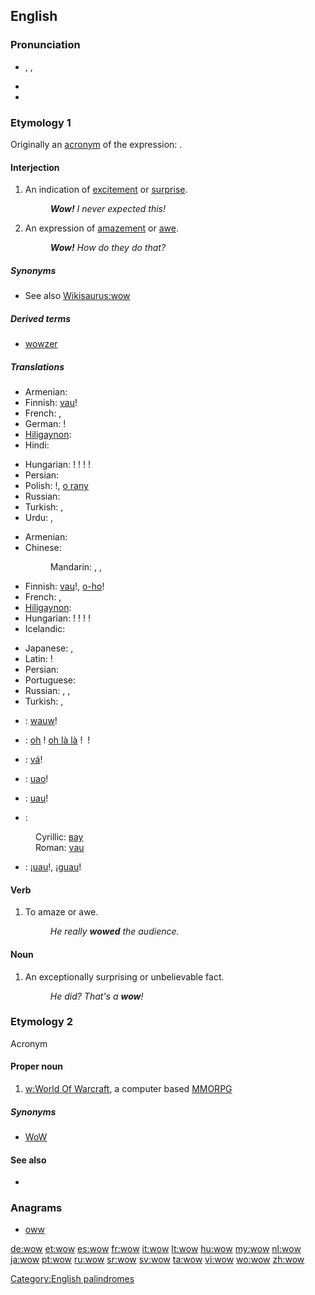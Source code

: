 ==English==

===Pronunciation===
* {{enPR|wou}}, {{IPA|/waʊ/}}, {{SAMPA|/waU/}}
* {{audio|en-us-wow.ogg|Audio (US)}}
* {{rhymes|aʊ}}

===Etymology 1===
Originally an [[acronym]] of the expression: {{term||[[wonder]] [[of]] [[wonders]]}}.

====Interjection====
{{en-interj}}

# An indication of [[excitement]] or [[surprise]].
#: '''''Wow!''' I never expected this!''
# An expression of [[amazement]] or [[awe]].
#: '''''Wow!''' How do they do that?''

=====Synonyms=====
* See also [[Wikisaurus:wow]]

=====Derived terms=====
* [[wowzer]]

=====Translations=====
{{trans-top|excitement}}
* Armenian: {{t|hy|մաման-ծաղկաման|tr=maman-çaġkaman}}
* Finnish: [[vau]]!
* French: {{t+|fr|waouh}}, {{t+|fr|ouah}}
* German: {{t|de|Toll}}!
* [[Hiligaynon]]: {{tø|hil|aba|alt=abá}}
* Hindi: {{t|hi|वाह|tr=vāh|sc=Deva}}
{{trans-mid}}
* Hungarian: {{t|hu|hűha}}! {{t-|hu|tyű}}! {{t-|hu|tyűha}}! {{t|hu|ejha}}!
* Persian: {{t|fa|به|tr=bah|sc=fa-Arab}}
* Polish: {{t-|pl|wow}}!, [[o rany]]
* Russian: {{t|ru|ух ты|tr=ux ty}}
* Turkish: {{t|tr|vay}}, {{t|tr|vay canına}}
* Urdu: {{t|ur|واہ|tr=vāh|sc=ur-Arab}}, {{t|ur|وا|tr=vā|sc=ur-Arab}}
{{trans-bottom}}

{{trans-top|amazement}}
* Armenian: {{t|hy|մաման-ծաղկաման|tr=maman-çaġkaman}}
* Chinese:
*: Mandarin: {{t-|cmn|哇塞|tr=wāsài|sc=Hani}}, {{t-|cmn|哇|tr=wā|sc=Hani}}, {{t-|cmn|哎呀|tr=āiyā|sc=Hani}}
* Finnish: [[vau]]!, [[o-ho]]!
* French: {{t+|fr|ouah|alt=ouah!}}, {{t+|fr|oh|alt=oh!}}
* [[Hiligaynon]]: {{tø|hil|aba|alt=abá}}
* Hungarian: {{t|hu|hűha}}! {{t-|hu|tyű}}! {{t-|hu|tyűha}}! {{t|hu|ejha}}!
* Icelandic: {{t-|is|vá}}
{{trans-mid}}
* Japanese: {{t|ja|ワウ|tr=wā}}, {{t+|ja|すごい|alt=すごい！|tr=sugoi!}}
* Latin: {{t-|la|hui}}!
* Persian: {{t|fa|به|tr=bah|sc=fa-Arab}}
* Portuguese: {{t+|pt|uau}}
* Russian: {{t|ru|ого|tr=ogó, ohó}}, {{t|ru|ничего себе|tr=ničevó sebé!|alt=ничего себе!|sc=Cyrl}}, {{t|ru|ба|tr=ba|sc=Cyrl}}
* Turkish: {{t|tr|vay}}, {{t|tr|vay canına}}
{{trans-bottom}}

{{checktrans-top}}
* {{ttbc|nl}}: [[wauw]]!
* {{ttbc|fr}}: [[oh]]&nbsp;! [[oh là là]]&nbsp;! {{t+|fr|ouah}}&nbsp;!
* {{ttbc|is}}: [[vá]]!
* {{ttbc|it}}: [[uao]]!
{{trans-mid}}
* {{ttbc|ro}}: [[uau]]!
* {{ttbc|sr}}:
: Cyrillic: [[вау]]
: Roman: [[vau]]
* {{ttbc|es}}: ¡[[uau]]!, ¡[[guau]]!
{{trans-bottom}}

====Verb====
{{en-verb}}

# To amaze or awe.
#: ''He really '''wowed''' the audience.''

====Noun====
{{en-noun}}

# An exceptionally surprising or unbelievable fact.
#: ''He did? That's a '''wow'''!''

===Etymology 2===
Acronym

====Proper noun====
{{en-proper noun}}

# [[w:World Of Warcraft]], a computer based [[MMORPG]]

=====Synonyms=====
* [[WoW]]

====See also====
* {{pedia|World of Warcraft}}

===Anagrams===
* [[oww#English|oww]]

[[Category:English palindromes]]

[[de:wow]]
[[et:wow]]
[[es:wow]]
[[fr:wow]]
[[it:wow]]
[[lt:wow]]
[[hu:wow]]
[[my:wow]]
[[nl:wow]]
[[ja:wow]]
[[pt:wow]]
[[ru:wow]]
[[sr:wow]]
[[sv:wow]]
[[ta:wow]]
[[vi:wow]]
[[wo:wow]]
[[zh:wow]]